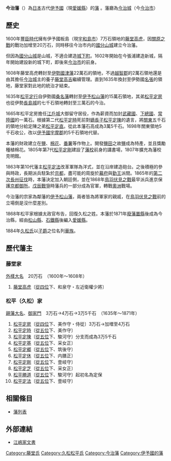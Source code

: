 '''今治藩'''（{{jpn|j=今治藩|hg=いまばりはん|rm=Imabari han|f=y}}）為[[日本|日本]]古代[[伊予國|伊予國]]（現[[愛媛縣|愛媛縣]]）的[[藩_(日本)|藩]] 。藩廳為[[今治城|今治城]]（今[[今治市|今治市]]）

==歷史==
1600年[[豐臣氏|豐臣時代]]擁有伊予國板島（現[[宇和島市|宇和島市]]）7万石領地的[[藤堂高虎|藤堂高虎]]，因[[關原之戰|關原之戰]]的戰功加增至20万石，同時移往今治市内的[[國分山城|國分山城]]建立今治藩。

但因為[[國分山城|國分山城]]是山城，不適合建造[[城下町|城下町]]。1602年開始在今張浦建造新城，隔年開始建設新的城下町，即後來[[今治市|今治市]]的前身。

1608年藤堂高虎轉封至[[伊勢國|伊勢國]][[津藩|津藩]]22萬石的領地，不過[[越智郡|越智郡]]的2萬石領地還是由其擔任[[今治城|今治城]]主的養子[[藤堂高吉|藤堂高吉]]繼續管理。直到1635年換封至伊勢國[[名張市|名張]]的領地，藤堂家對此地的統治才結束。

1635年[[松平定行|松平定行]]自伊勢國[[桑名藩|桑名藩]]轉封至[[伊予松山藩|伊予松山藩]]的15萬石領地，其弟[[松平定房|松平定房]]也從伊勢[[長島城|長島城]]的七千石領地轉封至三萬石的今治。

1665年松平定房擔任[[江戶城|江戶城]]大御留守居役，作為薪資而加封[[武藏國|武藏國]]、[[下總國|下總國]]、[[常陸國|常陸國]]的一萬石。根據第二代[[松平定時|松平定時]]死前對[[嫡長子|嫡長子]][[松平定陳|松平定陳]]的遺言，將[[关东地方|關東]]五千石的領地分給定陳之弟[[松平定直|松平定直]]。從此本藩石高成為3萬5千石。1698年關東領地5千石收公，改以[[伊予國|伊予國]][[宇摩郡|宇摩郡]]的5千石領地代替。

本藩的財政建立在[[盐_(化学)|鹽]]、[[棉花|棉花]]、[[番薯|番薯]]等作物上。開發[[鹽田|鹽田]]之故鹽成為特產，並且獎勵種植棉花。1805年第7代[[松平定剛|松平定剛]]建設了[[藩校|藩校]]前身的講書場，1807年擴充為藩校克明館。

1863年第10代藩主[[松平定法|松平定法]]改革軍隊為洋式，並在沿岸建造砲台。之後積極的參與時政，長期派兵駐紮於[[京都|京都]]，盡可能的周旋於[[江戶幕府|幕府]]與[[勤王|勤王]]派間。1865年的[[幕長戰爭|第二次長州征伐]]時，本藩決定加入朝廷側，並在1868年[[鳥羽伏見之戰|鳥羽伏見之戰]]最早派兵進京保護[[京都御所|京都御所]]。[[戊辰戰爭|戊辰戰爭]]時藩兵的一部分成為官軍，轉戰[[陸奧國|奧洲]]戰場。

今治藩的宗家為鄰藩的[[伊予松山藩|伊予松山藩]]，兩者皆為將軍家的親戚，在[[鳥羽伏見之戰|鳥羽伏見之戰]]前的立場倒是沒什麼差別。

1868年松平家根據太政官布告，回復久松之姓。本藩於1871年[[廢藩置縣|廢藩置縣]]後成為今治縣，經由[[松山縣|松山縣]]、[[石鐵縣|石鐵縣]]後編入[[愛媛縣|愛媛縣]]。

1884年[[久松氏|久松氏]]以[[子爵|子爵]]之位名列[[華族|華族]]。

==歷代藩主==
===藤堂家===
[[外樣大名|外樣大名]]　20万石　（1600年～1608年）
#[[藤堂高虎|藤堂高虎]]〔[[從四位|從四位]]下、和泉守・左近衛權少將〕

===松平（久松）家===
[[親藩大名|親藩大名]]、[[御家門|御家門]]　3万石→4万石→3万5千石　（1635年～1871年）
#[[松平定房|松平定房]]〔[[從四位|從四位]]下、美作守・侍從〕3万石→加増至4万石 
#[[松平定時|松平定時]]〔[[從五位|從五位]]下、美作守〕
#[[松平定陳|松平定陳]]〔[[從五位|從五位]]下、駿河守〕分支而成為3万5千石 
#[[松平定基|松平定基]]〔[[從五位|從五位]]下、采女正〕
#[[松平定郷|松平定郷]]〔[[從五位|從五位]]下、筑後守〕
#[[松平定休|松平定休]]〔[[從五位|從五位]]下、内膳正〕
#[[松平定剛|松平定剛]]〔[[從五位|從五位]]下、壹岐守〕
#[[松平定芝|松平定芝]]〔[[從五位|從五位]]下、采女正〕
#[[松平勝道|松平勝道]]〔[[從五位|從五位]]下、駿河守〕起初名為定保
#[[松平定法|松平定法]]〔[[從五位|從五位]]下、壹岐守〕

==相關條目==
*[[藩列表|藩列表]]

==外部連結==
*[http://www.lib.ehime-u.ac.jp/EJIMA/index.htm 江嶋家文書]{{Wayback|url=http://www.lib.ehime-u.ac.jp/EJIMA/index.htm |date=20180930231525 }}

{{DEFAULTSORT:Imabari-han}}
{{江戶時代的藩}}
[[Category:藤堂氏|Category:藤堂氏]]
[[Category:久松松平氏|Category:久松松平氏]]
[[Category:今治藩|Category:今治藩]]
[[Category:伊予國的藩|Category:伊予國的藩]]